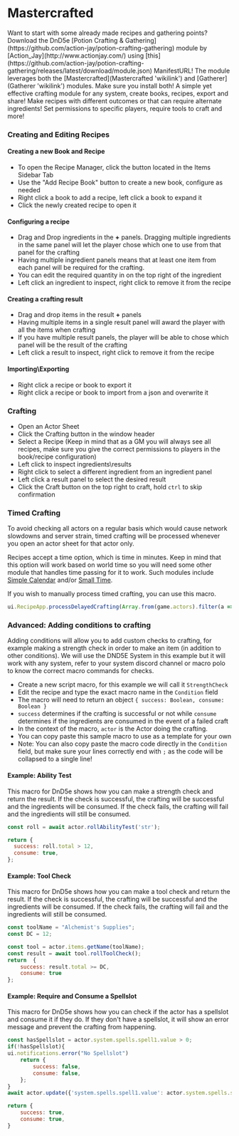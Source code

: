 
# Mastercrafted

<ModuleInfo/>

<Callout type='info' emoji='ℹ️'>
  Want to start with some already made recipes and gathering points? Download
  the DnD5e [Potion Crafting &
  Gathering](https://github.com/action-jay/potion-crafting-gathering) module by
  [Action_Jay](http://www.actionjay.com/) using
  [this](https://github.com/action-jay/potion-crafting-gathering/releases/latest/download/module.json)
  ManifestURL! The module leverages both the [Mastercrafted](Mastercrafted
  'wikilink') and [Gatherer](Gatherer 'wikilink') modules. Make sure you install
  both!
</Callout>
A simple yet effective crafting module for any system, create books, recipes, export
and share! Make recipes with different outcomes or that can require alternate ingredients!
Set permissions to specific players, require tools to craft and more!

### Creating and Editing Recipes

#### Creating a new Book and Recipe

<ImageButBetter
  src='/images/Mastercrafted/Recipemanagerbtn.png'
  alt='Recipe Manager button'
  width={2000}
  height={2000}
  className={styles.wikiimage}
/>

- To open the Recipe Manager, click the button located in the Items
  Sidebar Tab
- Use the "Add Recipe Book" button to create a new book, configure as
  needed
- Right click a book to add a recipe, left click a book to expand it
- Click the newly created recipe to open it

#### Configuring a recipe

<ImageButBetter
  src='/images/Mastercrafted/Mastercraftedwindowedit.png'
  alt='The Main Mastercrafted Window'
  width={2000}
  height={2000}
  className={styles.wikiimage}
/>

- Drag and Drop ingredients in the **+** panels. Dragging multiple
  ingredients in the same panel will let the player chose which one to
  use from that panel for the crafting
- Having multiple ingredient panels means that at least one item from
  each panel will be required for the crafting.
- You can edit the required quantity in on the top right of the
  ingredient
- Left click an ingredient to inspect, right click to remove it from
  the recipe

#### Creating a crafting result

<ImageButBetter
  src='/images/Mastercrafted/Recipeedit.png'
  alt='The Recipe panel in Edit Mode'
  width={2000}
  height={2000}
  className={styles.wikiimage}
/>

- Drag and drop items in the result **+** panels
- Having multiple items in a single result panel will award the player
  with all the items when crafting
- If you have multiple result panels, the player will be able to chose
  which panel will be the result of the crafting
- Left click a result to inspect, right click to remove it from the
  recipe

#### Importing\\Exporting

- Right click a recipe or book to export it
- Right click a recipe or book to import from a json and overwrite it
  
<ImageButBetter
    src='/images/Mastercrafted/Craftingbutton.png'
    alt='Button in the Actor Sheet'
    width={2000}
    height={2000}
    className={styles.wikiimage}
  />

### Crafting

- Open an Actor Sheet
- Click the Crafting button in the window header
- Select a Recipe (Keep in mind that as a GM you will always see all
  recipes, make sure you give the correct permissions to players in
  the book/recipe configuration)
- Left click to inspect ingredients\\results
- Right click to select a different ingredient from an ingredient
  panel
- Left click a result panel to select the desired result
- Click the Craft button on the top right to craft, hold `ctrl` to
  skip confirmation

<ImageButBetter
  src='/images/Mastercrafted/Craftwindownoitem.png'
  alt='The crafting window'
  width={2000}
  height={2000}
  className={styles.wikiimage}
/>

### Timed Crafting

<Callout type='warning' emoji='⚠️'>
  To avoid checking all actors on a regular basis which would cause network slowdowns and server strain, timed crafting will be processed whenever you open an actor sheet for that actor only.
</Callout>

Recipes accept a time option, which is time in minutes. Keep in mind that this option will work based on world time so you will need some other module that handles time passing for it to work.
Such modules include [Simple Calendar](https://foundryvtt.com/packages/foundryvtt-simple-calendar) and/or [Small Time](https://foundryvtt.com/packages/smalltime).

If you wish to manually process timed crafting, you can use this macro.

```javascript numberLines copy
ui.RecipeApp.processDelayedCrafting(Array.from(game.actors).filter(a => a.isOwner))
```

### Advanced: Adding conditions to crafting

Adding conditions will allow you to add custom checks to crafting, for
example making a strength check in order to make an item (in addition to
other conditions). We will use the DND5E System in this example but it
will work with any system, refer to your system discord channel or macro
polo to know the correct macro commands for checks.

- Create a new script macro, for this example we will call it
  `StrengthCheck`
- Edit the recipe and type the exact macro name in the `Condition`
  field
- The macro will need to return an object `{ success: Boolean,
consume: Boolean }`
- `success` determines if the crafting is successful or not while
  `consume` determines if the ingredients are consumed in the event of
  a failed craft
- In the context of the macro, `actor` is the Actor doing the
  crafting.
- You can copy paste this sample macro to use as a template for your
  own
- Note: You can also copy paste the macro code directly in the
  `Condition` field, but make sure your lines correctly end with `;`
  as the code will be collapsed to a single line!

#### Example: Ability Test
This macro for DnD5e shows how you can make a strength check and return the result. If the check is successful, the crafting will be successful and the ingredients will be consumed. If the check fails, the crafting will fail and the ingredients will still be consumed.
```javascript numberLines copy
const roll = await actor.rollAbilityTest('str');

return {
  success: roll.total > 12,
  consume: true,
};
```

#### Example: Tool Check
This macro for DnD5e shows how you can make a tool check and return the result. If the check is successful, the crafting will be successful and the ingredients will be consumed. If the check fails, the crafting will fail and the ingredients will still be consumed.

```javascript numberLines copy
const toolName = "Alchemist's Supplies";
const DC = 12;

const tool = actor.items.getName(toolName);
const result = await tool.rollToolCheck();
return  {
    success: result.total >= DC,
    consume: true
};
```

#### Example: Require and Consume a Spellslot
This macro for DnD5e shows how you can check if the actor has a spellslot and consume it if they do. If they don't have a spellslot, it will show an error message and prevent the crafting from happening.
```javascript numberLines copy
const hasSpellslot = actor.system.spells.spell1.value > 0;
if(!hasSpellslot){
ui.notifications.error("No Spellslot")
    return {
        success: false,
        consume: false,
    };
}
await actor.update({'system.spells.spell1.value': actor.system.spells.spell1.value - 1});

return {
    success: true,
    consume: true,
}
```